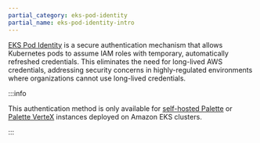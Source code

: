 ```yaml
---
partial_category: eks-pod-identity
partial_name: eks-pod-identity-intro
---
```


[EKS Pod Identity](https://docs.aws.amazon.com/eks/latest/userguide/pod-identities.html) is a secure authentication
mechanism that allows Kubernetes pods to assume IAM roles with temporary, automatically refreshed credentials. This
eliminates the need for long-lived AWS credentials, addressing security concerns in highly-regulated environments where
organizations cannot use long-lived credentials.

:::info

This authentication method is only available for
[self-hosted Palette](../../../enterprise-version/enterprise-version.md) or [Palette VerteX](../../../vertex/vertex.md)
instances deployed on Amazon EKS clusters.

:::